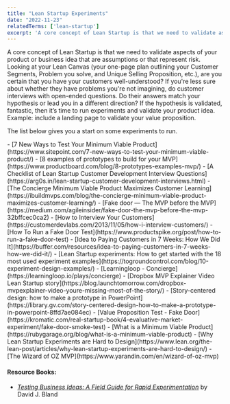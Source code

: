 ```yaml
---
title: "Lean Startup Experiments"
date: "2022-11-23"
relatedTerms: ['lean-startup']
excerpt: 'A core concept of Lean Startup is that we need to validate aspects of your product or'
---
```


A core concept of Lean Startup is that we need to validate aspects of your product or business idea that are assumptions or that represent risk. Looking at your Lean Canvas (your one-page plan outlining your Customer Segments, Problem you solve, and Unique Selling Proposition, etc.), are you certain that you have your customers well-understood? If you're less sure about whether they have problems you're not imagining, do customer interviews with open-ended questions. Do their answers match your hypothesis or lead you in a different direction? If the hypothesis is validated, fantastic, then it’s time to run experiments and validate your product idea. Example: include a landing page to validate your value proposition.

The list below gives you a start on some experiments to run.

<HighlightBox heading="Resource Links" variant="resourceLinks">
- [7 New Ways to Test Your Minimum Viable Product](https://www.sitepoint.com/7-new-ways-to-test-your-minimum-viable-product/)
- [8 examples of prototypes to build for your MVP](https://www.productboard.com/blog/8-prototypes-examples-mvp/)
- [A Checklist of Lean Startup Customer Development Interview Questions](https://arg0s.in/lean-startup-customer-development-interviews.html)
- [The Concierge Minimum Viable Product Maximizes Customer Learning](https://ibuildmvps.com/blog/the-concierge-minimum-viable-product-maximizes-customer-learning/)
- [Fake door — The MVP before the MVP](https://medium.com/agileinsider/fake-door-the-mvp-before-the-mvp-32bffcec0ca2)
- [How to Interview Your Customers](https://customerdevlabs.com/2013/11/05/how-i-interview-customers/)
- [How To Run a Fake Door Test](https://www.productspike.org/post/how-to-run-a-fake-door-test)
- [Idea to Paying Customers in 7 Weeks: How We Did It](https://buffer.com/resources/idea-to-paying-customers-in-7-weeks-how-we-did-it/)
- [Lean Startup experiments: How to get started with the 18 most used experiment examples](https://togroundcontrol.com/blog/10-experiment-design-examples/)
- [Learningloop - Concierge](https://learningloop.io/plays/concierge)
- [Dropbox MVP Explainer Video Lean Startup story](https://blog.launchtomorrow.com/dropbox-mvpexplainer-video-youre-missing-most-of-the-story/)
- [Story-centered design: how to make a prototype in PowerPoint](https://library.gv.com/story-centered-design-how-to-make-a-prototype-in-powerpoint-8ffd7ae084ec)
- [Value Proposition Test - Fake Door](https://kromatic.com/real-startup-book/4-evaluative-market-experiment/fake-door-smoke-test)
- [What is a Minimum Viable Product](https://rubygarage.org/blog/what-is-a-minimum-viable-product)
- [Why Lean Startup Experiments are Hard to Design](https://www.lean.org/the-lean-post/articles/why-lean-startup-experiments-are-hard-to-design/)
- [The Wizard of OZ MVP](https://www.yarandin.com/en/wizard-of-oz-mvp)

#### Resource Books:

- [_Testing Business Ideas: A Field Guide for Rapid Experimentation_](https://www.amazon.ca/Testing-Business-Ideas-David-Bland/dp/1119551447/&tag=notesfromatoo-20) by David J. Bland
</HighlightBox>
